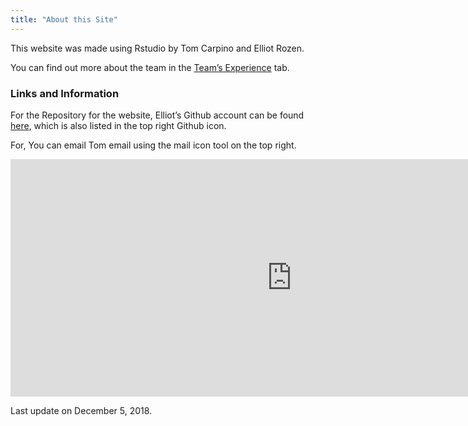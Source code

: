 ```yaml
---
title: "About this Site"
---
```


This website was made using Rstudio by Tom Carpino and Elliot Rozen. 

You can find out more about the team in the [Team's Experience](Experience.html) tab. 

### Links and Information

For the Repository for the website, Elliot's Github account can be found [here](https://github.com/er2867), which is also listed in the top right Github icon.  

For, You can email Tom email using the mail icon tool on the top right. 

<iframe width="900" height="380" src="https://www.youtube.com/embed/hqCVB0tOSVQ" frameborder="0" allow="accelerometer; autoplay; encrypted-media; gyroscope; picture-in-picture" allowfullscreen></iframe>

Last update on December 5, 2018.

